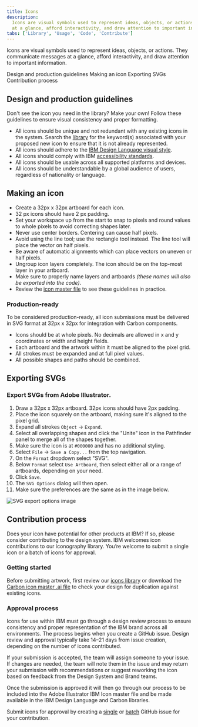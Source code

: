 ```yaml
---
title: Icons
description:
  Icons are visual symbols used to represent ideas, objects, or actions. They communicate messages
  at a glance, afford interactivity, and draw attention to important information.
tabs: ['Library', 'Usage', 'Code', 'Contribute']
---
```


<PageDescription>

Icons are visual symbols used to represent ideas, objects, or actions. They communicate messages at
a glance, afford interactivity, and draw attention to important information.

</PageDescription>

<AnchorLinks>

<AnchorLink>Design and production guidelines</AnchorLink>
<AnchorLink>Making an icon</AnchorLink>
<AnchorLink>Exporting SVGs</AnchorLink>
<AnchorLink>Contribution process</AnchorLink>

</AnchorLinks>

## Design and production guidelines

Don't see the icon you need in the library? Make your own! Follow these guidelines to ensure visual
consistency and proper formatting.

- All icons should be unique and not redundant with any existing icons in the system. Search the
  [library](/guidelines/icons/library) for the keyword(s) associated with your proposed new icon to
  ensure that it is not already represented.
- All icons should adhere to the
  [IBM Design Language visual style](https://www.ibm.com/design/language/iconography/ui-icons/design).
- All icons should comply with IBM [accessibility standards](/guidelines/accessibility/overview).
- All icons should be usable across all supported platforms and devices.
- All icons should be understandable by a global audience of users, regardless of nationality or
  language.

## Making an icon

- Create a 32px x 32px artboard for each icon.
- 32 px icons should have 2 px padding.
- Set your workspace up from the start to snap to pixels and round values to whole pixels to avoid
  correcting shapes later.
- Never use center borders. Centering can cause half pixels.
- Avoid using the line tool; use the rectangle tool instead. The line tool will place the vector on
  half pixels.
- Be aware of automatic alignments which can place vectors on uneven or half pixels.
- Ungroup icon layers completely. The icon should be on the top-most layer in your artboard.
- Make sure to properly name layers and artboards _(these names will also be exported into the
  code)_.
- Review the
  [icon master file](https://github.com/carbon-design-system/carbon/tree/v10/packages/icons/master)
  to see these guidelines in practice.

### Production-ready

To be considered production-ready, all icon submissions must be delivered in SVG format at 32px x
32px for integration with Carbon components.

- Icons should be at whole pixels. No decimals are allowed in x and y coordinates or width and
  height fields.
- Each artboard and the artwork within it must be aligned to the pixel grid.
- All strokes must be expanded and at full pixel values.
- All possible shapes and paths should be combined.

## Exporting SVGs

### Export SVGs from Adobe Illustrator.

1. Draw a 32px x 32px artboard. 32px icons should have 2px padding.
2. Place the icon squarely on the artboard, making sure it's aligned to the pixel grid.
3. Expand all strokes `Object` → `Expand`.
4. Select all overlapping shapes and click the "Unite" icon in the Pathfinder panel to merge all of
   the shapes together.
5. Make sure the icon is at `#000000` and has no additional styling.
6. Select `File` → `Save a Copy...` from the top navigation.
7. On the `Format` dropdown select "SVG".
8. Below `Format` select `Use Artboard`, then select either all or a range of artboards, depending
   on your need.
9. Click `Save`.
10. The `SVG Options` dialog will then open.
11. Make sure the preferences are the same as in the image below.

<Grid>
<Column md={6} lg={6}>

![SVG export options image](/guidelines/pictograms/iconography-contribution-exportsvgfromai.png)

</Column>
</Grid>

## Contribution process

Does your icon have potential for other products at IBM? If so, please consider contributing to the
design system. IBM welcomes icon contributions to our iconography library. You’re welcome to submit
a single icon or a batch of icons for approval.

### Getting started

Before submitting artwork, first review our
[icons library](https://www.carbondesignsystem.com/guidelines/icons/library/) or download the
[Carbon icon master .ai file](https://github.com/carbon-design-system/carbon/tree/v10/packages/icons/master)
to check your design for duplication against existing icons.

### Approval process

Icons for use within IBM must go through a design review process to ensure consistency and proper
representation of the IBM brand across all environments. The process begins when you create a GitHub
issue. Design review and approval typically take 14–21 days from issue creation, depending on the
number of icons contributed.

If your submission is accepted, the team will assign someone to your issue. If changes are needed,
the team will note them in the issue and may return your submission with recommendations or suggest
reworking the icon based on feedback from the Design System and Brand teams.

Once the submission is approved it will then go through our process to be included into the Adobe
Illustrator IBM Icon master file and be made available in the IBM Design Language and Carbon
libraries.

Submit icons for approval by creating a
[single](https://github.ibm.com/brand/ui-icons/issues/new?assignees=&labels=&template=single-ui-icon-approval.md&title=%5Bui-icon%5D)
or
[batch](https://github.ibm.com/brand/ui-icons/issues/new?assignees=&labels=&template=batch-ui-icon-approval-request.md&title=%5Bui-icon-batch%5D)
GitHub issue for your contribution.
